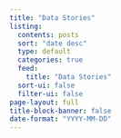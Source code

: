 ```yaml
---
title: "Data Stories"
listing:
  contents: posts
  sort: "date desc"
  type: default
  categories: true
  feed:
    title: "Data Stories"
  sort-ui: false
  filter-ui: false
page-layout: full
title-block-banner: false
date-format: "YYYY-MM-DD"
---
```









